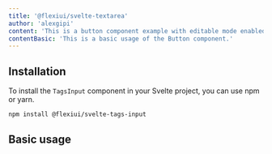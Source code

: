```yaml
---
title: '@flexiui/svelte-textarea'
author: 'alexgipi'
content: 'This is a button component example with editable mode enabled.'
contentBasic: 'This is a basic usage of the Button component.'
---
```



<PreviewCard rounded outlined>
  <CSSVarsBasicExample client:load/>
</PreviewCard>

## Installation

To install the `TagsInput` component in your Svelte project, you can use npm or yarn.

```bash
npm install @flexiui/svelte-tags-input
```

## Basic usage

<Code code={CSSVarsBasicExampleRaw} lang="svelte" />